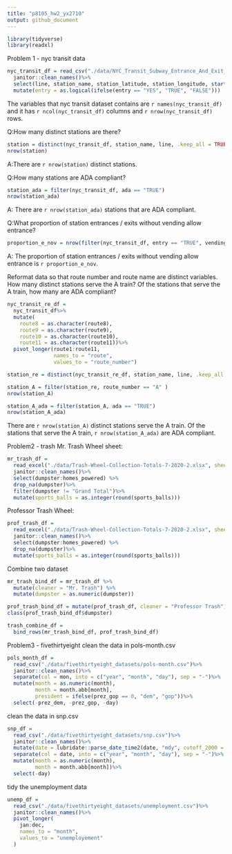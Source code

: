 ```yaml
---
title: "p8105_hw2_yx2710"
output: github_document
---
```


```r
library(tidyverse)
library(readxl)
```

Problem 1 - nyc  transit data

```r
nyc_transit_df = read_csv("./data/NYC_Transit_Subway_Entrance_And_Exit_Data.csv")%>%
  janitor::clean_names()%>%
  select(line, station_name, station_latitude, station_longitude, starts_with("route"), entry, vending, entrance_type, ada)%>%
  mutate(entry = as.logical(ifelse(entry == "YES", "TRUE", "FALSE")))
```
The variables that nyc transit dataset contains are `r names(nyc_transit_df)` and it has `r ncol(nyc_transit_df)` columns and `r nrow(nyc_transit_df)` rows.

Q:How many distinct stations are there?
```r
station = distinct(nyc_transit_df, station_name, line, .keep_all = TRUE)
nrow(station)
```
A:There are `r nrow(station)` distinct stations.

Q:How many stations are ADA compliant?
```r
station_ada = filter(nyc_transit_df, ada == "TRUE")
nrow(station_ada)
```
A: There are `r nrow(station_ada)` stations that are ADA compliant.

Q:What proportion of station entrances / exits without vending allow entrance?
```r
proportion_e_nov = nrow(filter(nyc_transit_df, entry == "TRUE", vending == "NO"))/nrow(filter(nyc_transit_df, vending == "NO"))
```
A: The proportion of station entrances / exits without vending allow entrance is `r proportion_e_nov`.

Reformat data so that route number and route name are distinct variables. How many distinct stations serve the A train? Of the stations that serve the A train, how many are ADA compliant?
```r
nyc_transit_re_df = 
  nyc_transit_df%>%
  mutate(
    route8 = as.character(route8),
    route9 = as.character(route9),
    route10 = as.character(route10),
    route11 = as.character(route11))%>%
  pivot_longer(route1:route11, 
               names_to = "route",
               values_to = "route_number")

station_re = distinct(nyc_transit_re_df, station_name, line, .keep_all = TRUE)

station_A = filter(station_re, route_number == "A" )
nrow(station_A)

station_A_ada = filter(station_A, ada == "TRUE")
nrow(station_A_ada)
```
There are `r nrow(station_A)` distinct stations serve the A train.
Of the stations that serve the A train, `r nrow(station_A_ada)` are ADA compliant.



Problem2 - trash
Mr. Trash Wheel sheet:
```r
mr_trash_df = 
  read_excel("./data/Trash-Wheel-Collection-Totals-7-2020-2.xlsx", sheet = "Mr. Trash Wheel")%>%
  janitor::clean_names()%>%
  select(dumpster:homes_powered) %>%
  drop_na(dumpster)%>%
  filter(dumpster != "Grand Total")%>%
  mutate(sports_balls = as.integer(round(sports_balls)))

```

Professor Trash Wheel:
```r
prof_trash_df = 
  read_excel("./data/Trash-Wheel-Collection-Totals-7-2020-2.xlsx", sheet = "Professor Trash Wheel")%>%
  janitor::clean_names()%>%
  select(dumpster:homes_powered) %>%
  drop_na(dumpster)%>%
  mutate(sports_balls = as.integer(round(sports_balls)))
```

Combine two dataset
```r
mr_trash_bind_df = mr_trash_df %>%
  mutate(cleaner = "Mr. Trash") %>%
  mutate(dumpster = as.numeric(dumpster))

prof_trash_bind_df = mutate(prof_trash_df, cleaner = "Professor Trash")
class(prof_trash_bind_df$dumpster)

trash_combine_df = 
  bind_rows(mr_trash_bind_df, prof_trash_bind_df)
```

Problem3 - fivethirtyeight
clean the data in pols-month.csv
```r
pols_month_df = 
  read_csv("./data/fivethirtyeight_datasets/pols-month.csv")%>%
  janitor::clean_names()%>%
  separate(col = mon, into = c("year", "month", "day"), sep = "-")%>%
  mutate(month = as.numeric(month), 
         month = month.abb[month],
         president = ifelse(prez_gop == 0, "dem", "gop"))%>%
  select(-prez_dem, -prez_gop, -day)
```

clean the data in snp.csv 
```r
snp_df = 
  read_csv("./data/fivethirtyeight_datasets/snp.csv")%>%
  janitor::clean_names()%>%
  mutate(date = lubridate::parse_date_time2(date, "mdy", cutoff_2000 = 49))%>%
  separate(col = date, into = c("year", "month", "day"), sep = "-")%>%
  mutate(month = as.numeric(month), 
         month = month.abb[month])%>%
  select(-day)
```

tidy the unemployment data
```r
unemp_df = 
  read_csv("./data/fivethirtyeight_datasets/unemployment.csv")%>%
  janitor::clean_names()%>%
  pivot_longer(
    jan:dec,
    names_to = "month",
    values_to = "unemployement"
  )
```








